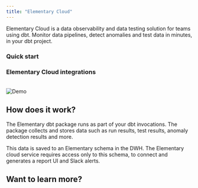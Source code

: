 ```yaml
---
title: "Elementary Cloud"
---
```


Elementary Cloud is a data observability and data testing solution for teams using dbt. Monitor data pipelines, detect anomalies and test data in minutes, in your dbt project.

### Quick start

<Snippet file="cloud/quick-start-cards.mdx" />


### Elementary Cloud integrations

<Snippet file="cloud/integrations/cards-groups/cloud-integrations-cards.mdx" />



<br/>

<Frame>
  <img
    src="https://raw.githubusercontent.com/elementary-data/elementary/master/static/report_ui.gif"
    alt="Demo"
  />
</Frame>

## How does it work?

The Elementary dbt package runs as part of your dbt invocations.
The package collects and stores data such as run results, test results, anomaly detection results and more.

This data is saved to an Elementary schema in the DWH.
The Elementary cloud service requires access only to this schema, to connect and generates a report UI and Slack alerts.


## Want to learn more?

<Card
  title="Schedule a call"
  href="https://calendly.com/maayansa/call-with-elementary-data">
</Card>
